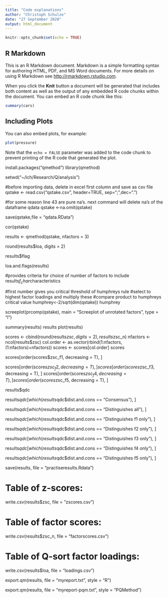 ```yaml
---
title: "Code explanations"
author: "Christoph Schulze"
date: "27 September 2020"
output: html_document
---
```


```r
knitr::opts_chunk$set(echo = TRUE)
```

## R Markdown

This is an R Markdown document. Markdown is a simple formatting syntax for authoring HTML, PDF, and MS Word documents. For more details on using R Markdown see <http://rmarkdown.rstudio.com>.

When you click the **Knit** button a document will be generated that includes both content as well as the output of any embedded R code chunks within the document. You can embed an R code chunk like this:

```r
summary(cars)
```

## Including Plots

You can also embed plots, for example:

```r
plot(pressure)
```

Note that the `echo = FALSE` parameter was added to the code chunk to prevent printing of the R code that generated the plot.








install.packages("qmethod")
library(qmethod)

setwd("~/ich/Research/Q/analysis")

#before importing data, delete in excel first column and save as csv file
qstake <- read.csv("qstake.csv", header=TRUE, sep=";",dec=".")

#for some reason line 43 are pure na's. next command will delete na's of the dataframe qdata
qstake <-na.omit(qstake)

save(qstake,file = "qdata.RData")

cor(qstake)

results <- qmethod(qstake, nfactors = 3)

round(results$loa, digits = 2)

results$flag

loa.and.flags(results)

#provides criteria for choice of number of factors to include
results$f_char$characteristics

#first number gives you critical threshold of humphreys rule
#select to highest factor loadings and multiply these 
#compare product to humphreys critical value
humphrey<-2/sqrt(dim(qstake))
humphrey

screeplot(prcomp(qstake), main = "Screeplot of unrotated factors", type = "l")

summary(results)
results
plot(results)

scores <- cbind(round(results$zsc, digits=2), results$zsc_n) 
nfactors <- ncol(results$zsc) 
col.order <- as.vector(rbind(1:nfactors, (1:nfactors)+nfactors)) 
scores <- scores[col.order] 
scores

scores[order(scores$zsc_f1, decreasing = T), ]

scores[order(scores$zsc_f2, decreasing = T), ] 
scores[order(scores$zsc_f3, decreasing = T), ]
scores[order(scores$zsc_f4, decreasing = T), ] 
scores[order(scores$zsc_f5, decreasing = T), ]

results$qdc

results$qdc[which(results$qdc$dist.and.cons == "Consensus"), ]

results$qdc[which(results$qdc$dist.and.cons == "Distinguishes all"), ]

results$qdc[which(results$qdc$dist.and.cons == "Distinguishes f1 only"), ]

results$qdc[which(results$qdc$dist.and.cons == "Distinguishes f2 only"), ]

results$qdc[which(results$qdc$dist.and.cons == "Distinguishes f3 only"), ]

results$qdc[which(results$qdc$dist.and.cons == "Distinguishes f4 only"), ]

results$qdc[which(results$qdc$dist.and.cons == "Distinguishes f5 only"), ]


save(results, file = "practiseresults.Rdata")

# Table of z-scores: 
write.csv(results$zsc, file = "zscores.csv") 

# Table of factor scores: 
write.csv(results$zsc_n, file = "factorscores.csv") 

# Table of Q-sort factor loadings: 
write.csv(results$loa, file = "loadings.csv")

export.qm(results, file = "myreport.txt", style = "R")

export.qm(results, file = "myreport-pqm.txt", style = "PQMethod")

